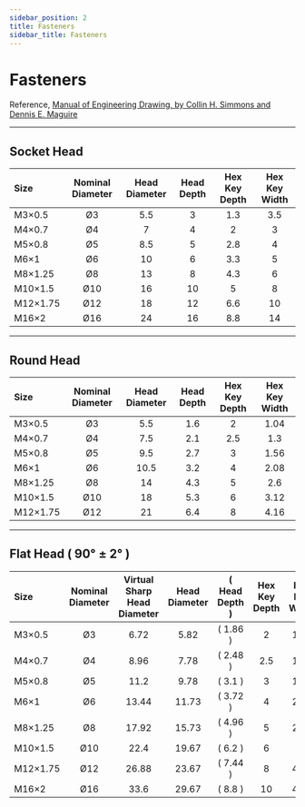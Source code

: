 ```yaml
---
sidebar_position: 2
title: Fasteners
sidebar_title: Fasteners
---
```


# Fasteners

Reference, [Manual of Engineering Drawing, by Collin H. Simmons and Dennis E. Maguire](https://www.amazon.ca/Manual-Engineering-Drawing-Specification-Documentation/dp/0080966527/ref=sr_1_5?crid=1PXVZBFX9I8P6&keywords=manual+of+engineering+drawing&qid=1658588740&sprefix=manual+of+engineering+drawing%2Caps%2C102&sr=8-5)

---

## Socket Head

| Size     | Nominal Diameter | Head Diameter | Head Depth | Hex Key Depth | Hex Key Width |
| :------- | :--------------: | :-----------: | :--------: | :-----------: | :-----------: |
| M3×0.5   |        Ø3        |      5.5      |     3      |      1.3      |      3.5      |
| M4×0.7   |        Ø4        |       7       |     4      |       2       |       3       |
| M5×0.8   |        Ø5        |      8.5      |     5      |      2.8      |       4       |
| M6×1     |        Ø6        |      10       |     6      |      3.3      |       5       |
| M8×1.25  |        Ø8        |      13       |     8      |      4.3      |       6       |
| M10×1.5  |       Ø10        |      16       |     10     |       5       |       8       |
| M12×1.75 |       Ø12        |      18       |     12     |      6.6      |      10       |
| M16×2    |       Ø16        |      24       |     16     |      8.8      |      14       |

---

## Round Head

| Size     | Nominal Diameter | Head Diameter | Head Depth | Hex Key Depth | Hex Key Width |
| :------- | :--------------: | :-----------: | :--------: | :-----------: | :-----------: |
| M3×0.5   |        Ø3        |      5.5      |    1.6     |       2       |     1.04      |
| M4×0.7   |        Ø4        |      7.5      |    2.1     |      2.5      |      1.3      |
| M5×0.8   |        Ø5        |      9.5      |    2.7     |       3       |     1.56      |
| M6×1     |        Ø6        |     10.5      |    3.2     |       4       |     2.08      |
| M8×1.25  |        Ø8        |      14       |    4.3     |       5       |      2.6      |
| M10×1.5  |       Ø10        |      18       |    5.3     |       6       |     3.12      |
| M12×1.75 |       Ø12        |      21       |    6.4     |       8       |     4.16      |

---

## Flat Head ( 90° ± 2° )

| Size     | Nominal Diameter | Virtual Sharp Head Diameter | Head Diameter | ( Head Depth ) | Hex Key Depth | Hex Key Width |
| :------- | :--------------: | :-------------------------: | :-----------: | :------------: | :-----------: | :-----------: |
| M3×0.5   |        Ø3        |            6.72             |     5.82      |    ( 1.86 )    |       2       |     1.05      |
| M4×0.7   |        Ø4        |            8.96             |     7.78      |    ( 2.48 )    |      2.5      |     1.49      |
| M5×0.8   |        Ø5        |            11.2             |     9.78      |    ( 3.1 )     |       3       |     1.86      |
| M6×1     |        Ø6        |            13.44            |     11.73     |    ( 3.72 )    |       4       |     2.16      |
| M8×1.25  |        Ø8        |            17.92            |     15.73     |    ( 4.96 )    |       5       |     2.85      |
| M10×1.5  |       Ø10        |            22.4             |     19.67     |    ( 6.2 )     |       6       |      3.6      |
| M12×1.75 |       Ø12        |            26.88            |     23.67     |    ( 7.44 )    |       8       |     4.35      |
| M16×2    |       Ø16        |            33.6             |     29.67     |    ( 8.8 )     |      10       |     4.89      |
